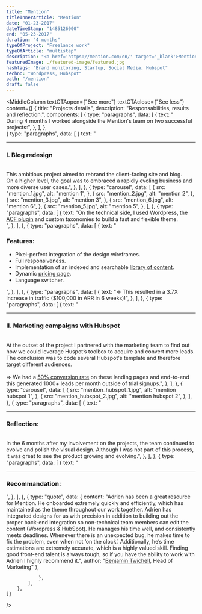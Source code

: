 ```yaml
---
title: "Mention"
titleInnerArticle: "Mention"
date: "01-23-2017"
dateTimeStamp: "1485126000"
end: "05-23-2017"
duration: "4 months"
typeOfProject: "Freelance work"
typeOfArticle: "multistep"
description: "<a href='https://mention.com/en/' target='_blank'>Mention</a> is a SaaS (Software as a Service) for brand monitoring, social listening and reputation management. As a freelance frontend developer I completed the redesign of their corporate website and Landing Pages.<br><br><b>Key outcomes:</b></b><ul><li>These changes resulted in a 3.7X increase in traffic ($100,000 in ARR in 6 weeks)!</li><li>I also coded several Hubspot LPs that converted at 50% rate and volume.<br>End-to-end this generated 1000+ leads per month outside of trial signups (Read the <a href='http://hubspot.com/customers/mention' target='_blank'>full story</a>).</li></ul>"
featuredImage: ./featured-image/featured.jpg
hashtags: "Brand monitoring, Startup, Social Media, Hubspot"
techno: "Wordpress, Hubspot"
path: "/mention"
draft: false
---
```


<MiddleColumn
	textCTAopen={"See more"}
	textCTAclose={"See less"}
	content={[
		{
			title: "Projects details",
			description: "Responsabilities, results and reflection.",
			components: [
				{
					type: "paragraphs",
					data: [
						{
							text: "<br>During 4 months I worked alongside the Mention's team on two successful projects:",
						},
					],
				},			
				{
					type: "paragraphs",
					data: [
						{
							text: "<hr><h3>I. Blog redesign</h3><br>This ambitious project aimed to rebrand the client-facing site and blog.<br>On a higher level, the goal was to embraced a rapidly evoling business and more diverse user cases.",
						},
					],
				},
				{
					type: "carousel",
					data: [
						{
							src: "mention_1.jpg",
							alt: "mention 1",
						},
						{
							src: "mention_2.jpg",
							alt: "mention 2",
						},
						{
							src: "mention_3.jpg",
							alt: "mention 3",
						},
						{
							src: "mention_6.jpg",
							alt: "mention 6",
						},
						{
							src: "mention_5.jpg",
							alt: "mention 5",
						},
					],
				},
				{
					type: "paragraphs",
					data: [
						{
							text: "On the technical side, I used Wordpress, the <a href='https://www.advancedcustomfields.com/' target='_blank'>ACF plugin</a> and custom taxonomies to build a fast and flexible theme.<br>",
						},
					],
				},
				{
					type: "paragraphs",
					data: [
						{
							text: "<h3>Features:</h3><ul><li>Pixel-perfect integration of the design wireframes.</li><li>Full responsiveness.</li><li>Implementation of an indexed and searchable <a href='https://mention.com/en/marketing-library/resources/?cat=brand' target='_blank'>library of content</a>.</li><li>Dynamic <a href='https://mention.com/en/marketing-library/resources/?cat=brand' target='_blank'>pricing page</a>.</li><li>Language switcher.</li></ul>",
						},
					],
				},
				{
					type: "paragraphs",
					data: [
						{
							text: "⇒ This resulted in a 3.7X increase in traffic ($100,000 in ARR in 6 weeks)!",
						},
					],
				},
				{
					type: "paragraphs",
					data: [
						{
							text: "<hr><h3>II. Marketing campaigns with Hubspot</h3><br>At the outset of the project I partnered with the marketing team to find out how we could leverage Huspot’s toolbox to acquire and convert more leads.<br>The conclusion was to code several Hubspot's template and therefore target different audiences.<br><br>⇒ We had a <a href='http://hubspot.com/customers/mention' target='_blank'>50% conversion rate</a> on these landing pages and end-to-end this generated 1000+ leads per month outside of trial signups.",
						},
					],
				},
				{
					type: "carousel",
					data: [
						{
							src: "mention_hubspot_1.jpg",
							alt: "mention hubspot 1",
						},
						{
							src: "mention_hubspot_2.jpg",
							alt: "mention hubspot 2",
						},
					],
				},
				{
					type: "paragraphs",
					data: [
						{
							text: "<hr><h3>Reflection:</h3><br>In the 6 months after my involvement on the projects, the team continued to evolve and polish the visual design. Although I was not part of this process, it was great to see the product growing and evolving.",
						},
					],
				},
				{
					type: "paragraphs",
					data: [
						{
							text: "<hr><h3>Recommandation:</h3>",
						},
					],
				},
				{
					type: "quote",
					data: {
						content: "Adrien has been a great resource for Mention. He onboarded extremely quickly and efficiently, which has maintained as the theme throughout our work together. Adrien has integrated designs for us with precision in addition to building out the proper back-end integration so non-technical team members can edit the content (Wordpress & HubSpot). He manages his time well, and consistently meets deadlines. Whenever there is an unexpected bug, he makes time to fix the problem, even when not ‘on the clock’. Additionally, he’s time estimations are extremely accurate, which is a highly valued skill. Finding good front-end talent is always tough, so if you have the ability to work with Adrien I highly recommend it.",
						author: "<a href='https://www.linkedin.com/in/benjaminkimotwichell/' target='_blank'>Benjamin Twichell</a>, Head of Marketing"
					},
					
				},
			],
		},
	]}
/>
